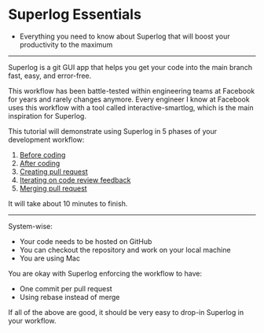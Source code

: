 
# Superlog Essentials

<Notice title="What you'll learn" type="tldr">

- Everything you need to know about Superlog that will boost your productivity to the maximum

</Notice>

---

Superlog is a git GUI app that helps you get your code into the main branch fast, easy, and error-free.

This workflow has been battle-tested within engineering teams at Facebook for years and rarely changes anymore.
Every engineer I know at Facebook uses this workflow with a tool called interactive-smartlog, which is the main inspiration for Superlog.

This tutorial will demonstrate using Superlog in 5 phases of your development workflow:

1. [Before coding](/docs/essentials/1-before-coding)
2. [After coding](/docs/essentials/2-after-coding)
3. [Creating pull request](/docs/essentials/3-creating-pr)
4. [Iterating on code review feedback](/docs/essentials/4-iterating-on-feedback)
5. [Merging pull request](/docs/essentials/5-merging-pr)

It will take about 10 minutes to finish.

---

<Notice title="Prerequisites">

System-wise:

- Your code needs to be hosted on GitHub
- You can checkout the repository and work on your local machine
- You are using Mac

You are okay with Superlog enforcing the workflow to have:

- One commit per pull request
- Using rebase instead of merge

If all of the above are good, it should be very easy to drop-in Superlog in your workflow.

</Notice>
